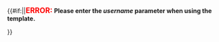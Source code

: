 <includeonly>{{#if:{{{1|}}}||<span style="font-size: 120%; font-weight: bold; color: red;">ERROR:</span> '''Please enter the ''username'' parameter when using the {{tl|Talkback}} template.'''<div style="display: none;">}}</includeonly><div class="usermessage" style="background-color: #BBDDFF; border-color: RoyalBlue;"><span style="float:left">{{Click|image=Nuvola apps edu languages.svg|size=40px|link={{#if:{{{tp|}}}|{{{1|Talk:Example}}}{{#if:{{{2|}}}|#{{{2}}}}}|User talk:{{{1|Example}}}{{#if:{{{2|}}}|#{{{2}}}|&#35;toc}}}}|title=You have new messages}}</span> Hello, {{BASEPAGENAME}}. {{#if:{{{tp|}}}|You have [[{{{1|Talk:Example}}}{{#if:{{{2|}}}|&#35;{{{2}}}}}|new messages]] on [[{{{1|Talk:Example}}}]].|You have [[User talk:{{{1|Example}}}{{#if:{{{2|}}}|&#35;{{{2}}}|&#35;toc}}|new messages]] at [[User:{{{1|Example}}}|{{{1|Example}}}]]'s talk page.}}<br /><span class="plainlinks" style="font-size: 88%; font-weight: normal;">You can [{{fullurl:{{FULLPAGENAMEE}}|action=edit}} remove this notice] at any time by removing the {{tl|Talkback/en}} or {{tl|Tb/en}} template.</span></div><includeonly>{{#if:{{{1|}}}||</div>}}</includeonly> 
<noinclude>